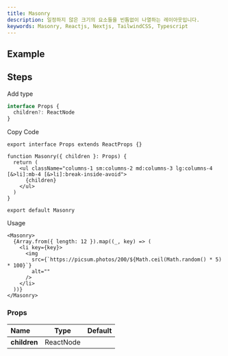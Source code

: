 ```yaml
---
title: Masonry
description: 일정하지 않은 크기의 요소들을 빈틈없이 나열하는 레이아웃입니다.
keywords: Masonry, Reactjs, Nextjs, TailwindCSS, Typescript
---
```


## Example

<Storybook url="https://workshop.dongwook.kim/?path=/docs/components-masonry-v1--docs" />

## Steps

<Steps>

<Step>Add type</Step>

```ts title="types/index.d.ts"
interface Props {
  children?: ReactNode
}
```

<Step>Copy Code</Step>

```tsx title="containers/Masonry/index.tsx"
export interface Props extends ReactProps {}

function Masonry({ children }: Props) {
  return (
    <ul className="columns-1 sm:columns-2 md:columns-3 lg:columns-4 [&>li]:mb-4 [&>li]:break-inside-avoid">
      {children}
    </ul>
  )
}

export default Masonry
```

<Step>Usage</Step>

```tsx
<Masonry>
  {Array.from({ length: 12 }).map((_, key) => (
    <li key={key}>
      <img
        src={`https://picsum.photos/200/${Math.ceil(Math.random() * 5) * 100}`}
        alt=""
      />
    </li>
  ))}
</Masonry>
```

</Steps>

### Props

| Name         |   Type    | Default |
| :----------- | :-------: | :-----: |
| **children** | ReactNode |         |
